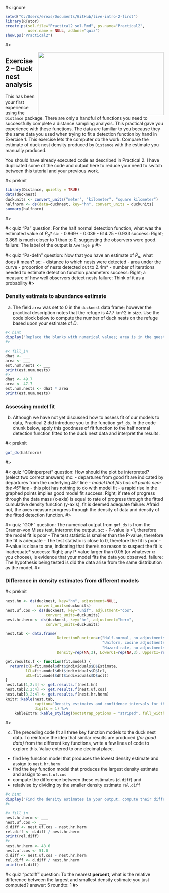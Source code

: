 #< ignore

```r
setwd("C:/Users/erexs/Documents/GitHub/live-intro-2-first")
library(RTutor)
create.ps(sol.file="Practical2_sol.Rmd", ps.name="Practical2", 
          user.name = NULL, addons="quiz")
show.ps("Practical2")
```

#>

<img src=https://images.unsplash.com/photo-1593594820228-a05cc04bc433?ixid=MXwxMjA3fDB8MHxwaG90by1wYWdlfHx8fGVufDB8fHw%3D&ixlib=rb-1.2.1&auto=format&fit=crop&w=1350&q=80  width=400 height=200 style="float:right">

## Exercise 2 -- Duck nest analysis

This has been your first experience using the `Distance` package.  There are only a handful of functions you need to successfully complete a distance sampling analysis.  This practical gave you experience with these functions.  The data are familiar to you because they the same data you used when trying to fit a detection function by hand in Exercise 1.  This exercise lets the computer do the work.  Compare the estimate of duck nest density produced by `Distance` with the estimate you manually produced.

You should have already executed code as described in Practical 2.  I have duplicated some of the code and output here to reduce your need to switch between this tutorial and your previous work.

#< preknit

```r
library(Distance, quietly = TRUE)
data(ducknest)
duckunits <- convert_units("meter", "kilometer", "square kilometer")
halfnorm <- ds(data=ducknest, key="hn", convert_units = duckunits)
summary(halfnorm)
```

#>


#< quiz "Pa"
question: For the half normal detection function, what was the estimated value of $\hat{P}_a$?
sc:
    - 0.869*
    - 0.039
    - 614.25
    - 0.933
success: Right; 0.869 is much closer to 1 than to 0, suggesting the observers were good.
failure: The label of the output is `Average p`
#>

#< quiz "Pa-defn"
question: Now that you have an estimate of $\hat{P}_a$, what does it mean?
sc:
    - distance to which nests were detected
    - area under the curve
    - proportion of nests detected out to 2.4m*
    - number of iterations needed to estimate detection function parameters
success: Right; a measure of how well observers detect nests
failure: Think of it as a probability
#>

### Density estimate to abundance estimate

a) The field `area` was set to 0 in the `ducknest` data frame; however the practical description notes that the refuge is 47.7 km^2 in size.  Use the code block below to compute the number of duck nests on the refuge based upon your estimate of $\hat{D}$.

```r
#< hint
display("Replace the blanks with numerical values; area is in the question and dhat comes from the summary shown above.  Write a statement that computes the product.")
#>

#< fill_in
dhat <- ___
area <- ___
est.num.nests <- ___
print(est.num.nests)
#>
dhat <- 49.7
area <- 47.7
est.num.nests <- dhat * area
print(est.num.nests)
```


### Assessing model fit

b) Although we have not yet discussed how to assess fit of our models to data, Practical 2 did introduce you to the function `gof_ds`.  In the code chunk below, apply this goodness of fit function to the half normal detection function fitted to the duck nest data and interpret the results.

#< preknit
```r
gof_ds(halfnorm)
```

#>

#< quiz "QQintperpret"
question: How should the plot be interpreted? (select two correct answers)
mc:
    - departures from good fit are indicated by departures from the underlying 45° line*
    - model that fits has all points near the 45° line*
    - this plot has nothing to do with model fit
    - a rapid rise in the graphed points implies good model fit
success: Right; if rate of progress through the data mass (x-axis) is equal to rate of progress through the fitted cumulative density function (y-axis), fit is deemed adequate
failure: Afraid not, the axes measure progress through the density of data and density of the fitted detection function.
#>

#< quiz "GOF"
question: The numerical output from `gof_ds` is from the Cramer-von Mises test.   Interpret the output.
sc:
    - P-value is <1, therefore the model fit is poor
    - The test statistic is smaller than the P-value, therefore the fit is adequate
    - The test statistic is close to 0, therefore the fit is poor
    - P-value is close to one, indicating that there’s no reason to suspect the fit is inadequate*
success: Right; any P-value larger than 0.05 (or whatever $\alpha$ you choose), is evidence that your model fits the data you observed.
failure: The hypothesis being tested is did the data arise from the same distribution as the model.
#>

### Difference in density estimates from different models

#< preknit

```r
nest.hn <- ds(ducknest, key="hn", adjustment=NULL,
              convert_units=duckunits)
nest.uf.cos <- ds(ducknest, key="unif", adjustment="cos",
                  convert_units=duckunits)
nest.hr.herm <- ds(ducknest, key="hr", adjustment="herm", 
                  convert_units=duckunits)
```

```r
nest.tab <- data.frame(
                       DetectionFunction=c("Half-normal, no adjustments",
                                           "Uniform, cosine adjustments",
                                           "Hazard rate, no adjustments "),
                       Density=rep(NA,3), LowerCI=rep(NA,3), UpperCI=rep(NA,3))

get.results.f <- function(fit.model) {   
  return(c(D=fit.model$dht$individuals$D$Estimate,
         lCL=fit.model$dht$individuals$D$lcl,
         uCL=fit.model$dht$individuals$D$ucl))
}
nest.tab[1,2:4] <- get.results.f(nest.hn)
nest.tab[2,2:4] <- get.results.f(nest.uf.cos)
nest.tab[3,2:4] <- get.results.f(nest.hr.herm)
knitr::kable(nest.tab, 
             caption="Density estimates and confidence intervals for three fitted models.", 
             digits = 1) %>%
    kableExtra::kable_styling(bootstrap_options = "striped", full_width = FALSE)
```

#>

c) The preceding code fit all three key function models to the duck nest data.  To reinforce the idea that similar results are produced *(for good data)* from the different key functions, write a few lines of code to explore this.  Value entered to one decimal place.
- find key function model that produces the lowest density estimate and assign to `nest.hr.herm`
- find the key function model that produces the largest density estimate and assign to `nest.uf.cos`
- compute the difference between these estimates (`d.diff`) and
- relativise by dividing by the smaller density estimate `rel.diff`

```r
#< hint
display("Find the density estimates in your output; compute their difference; relativise the difference.")
#>

#< fill_in
nest.hr.herm <- ___
nest.uf.cos <- ___
d.diff <- nest.uf.cos - nest.hr.herm
rel.diff <- d.diff / nest.hr.herm
print(rel.diff)
#>
nest.hr.herm <- 48.6
nest.uf.cos <- 51.0
d.diff <- nest.uf.cos - nest.hr.herm
rel.diff <- d.diff / nest.hr.herm
print(rel.diff)
```

#< quiz "pctdiff"
question: To the nearest **percent**, what is the relative difference between the largest and smallest density estimate you just computed?
answer: 5
roundto: 1
#> 